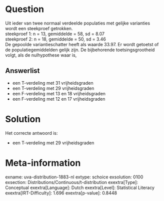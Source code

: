 Question
========

Uit ieder van twee normaal verdeelde populaties met gelijke varianties
wordt een steekproef getrokken.\
steekproef 1: n = 13, gemiddelde = 58, sd = 8.07\
steekproef 2: n = 18, gemiddelde = 50, sd = 3.46\
De gepoolde variantieschatter heeft als waarde 33.97. Er wordt getoetst
of de populatiegemiddelden gelijk zijn. De bijbehorende
toetsingsgrootheid volgt, als de nulhypothese waar is,

Answerlist
----------

* een T-verdeling met 31 vrijheidsgraden
* een T-verdeling met 29 vrijheidsgraden
* een F-verdeling met 13 en 18 vrijheidsgraden
* een F-verdeling met 12 en 17 vrijheidsgraden

Solution
========

Het correcte antwoord is: 

* een T-verdeling met 29 vrijheidsgraden

Meta-information
================
exname: uva-distribution-1883-nl
extype: schoice
exsolution: 0100
exsection: Distributions/Continuous/t-distribution
exextra[Type]: Conceptual
exextra[Language]: Dutch
exextra[Level]: Statistical Literacy
exextra[IRT-Difficulty]: 1.696
exextra[p-value]: 0.8448
